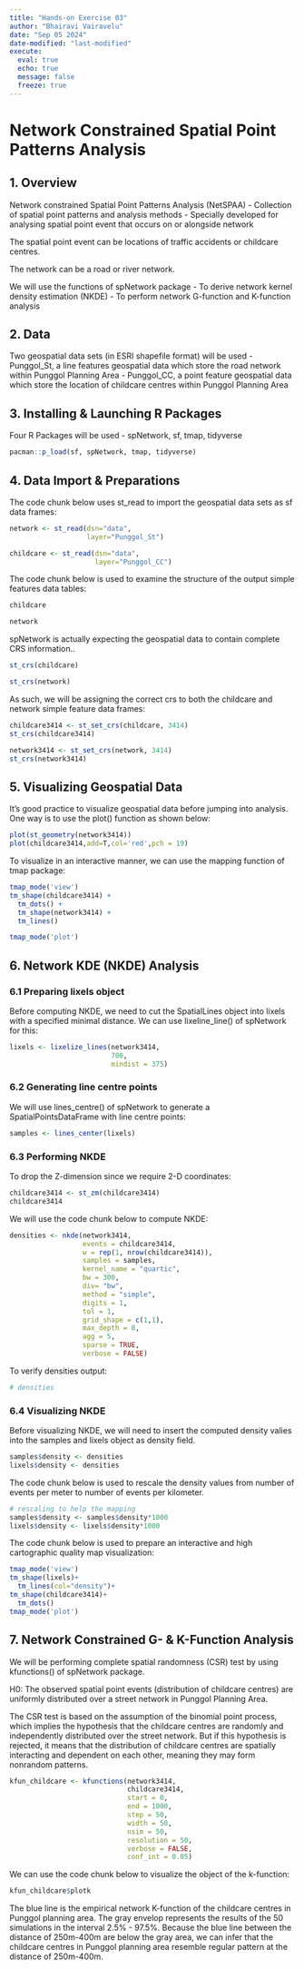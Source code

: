 ```yaml
---
title: "Hands-on Exercise 03"
author: "Bhairavi Vairavelu"
date: "Sep 05 2024"
date-modified: "last-modified"
execute:
  eval: true
  echo: true
  message: false
  freeze: true
---
```


# Network Constrained Spatial Point Patterns Analysis

## 1. Overview

Network constrained Spatial Point Patterns Analysis (NetSPAA)
- Collection of spatial point patterns and analysis methods
- Specially developed for analysing spatial point event that occurs on or alongside network

The spatial point event can be locations of traffic accidents or childcare centres.

The network can be a road or river network.

We will use the functions of spNetwork package
- To derive network kernel density estimation (NKDE)
- To perform network G-function and K-function analysis

## 2. Data

Two geospatial data sets (in ESRI shapefile format) will be used
- Punggol_St, a line features geospatial data which store the road network within Punggol Planning Area
- Punggol_CC, a point feature geospatial data which store the location of childcare centres within Punggol Planning Area

## 3. Installing & Launching R Packages

Four R Packages will be used - spNetwork, sf, tmap, tidyverse

```r
pacman::p_load(sf, spNetwork, tmap, tidyverse)
```

## 4. Data Import & Preparations

The code chunk below uses st_read to import the geospatial data sets as sf data frames:
```r
network <- st_read(dsn="data", 
                   layer="Punggol_St")
```

```r
childcare <- st_read(dsn="data",
                     layer="Punggol_CC")
```

The code chunk below is used to examine the structure of the output simple features data tables:

```r
childcare
```

```r
network
```

spNetwork is actually expecting the geospatial data to contain complete CRS information..

```r
st_crs(childcare)
```

```r
st_crs(network)
```

As such, we will be assigning the correct crs to both the childcare and network simple feature data frames:
```r
childcare3414 <- st_set_crs(childcare, 3414)
st_crs(childcare3414)
```

```r
network3414 <- st_set_crs(network, 3414)
st_crs(network3414)
```

## 5. Visualizing Geospatial Data

It's good practice to visualize geospatial data before jumping into analysis. One way is to use the plot() function as shown below:

```r
plot(st_geometry(network3414))
plot(childcare3414,add=T,col='red',pch = 19)
```

To visualize in an interactive manner, we can use the mapping function of tmap package:

```r
tmap_mode('view')
tm_shape(childcare3414) + 
  tm_dots() + 
  tm_shape(network3414) +
  tm_lines()
```

```r
tmap_mode('plot')
```

## 6. Network KDE (NKDE) Analysis

### 6.1 Preparing lixels object

Before computing NKDE, we need to cut the SpatialLines object into lixels with a specified minimal distance. We can use lixeline_line() of spNetwork for this:

```r
lixels <- lixelize_lines(network3414, 
                         700, 
                         mindist = 375)
```

### 6.2 Generating line centre points

We will use lines_centre() of spNetwork to generate a SpatialPointsDataFrame with line centre points:

```r
samples <- lines_center(lixels) 
```

### 6.3 Performing NKDE

To drop the Z-dimension since we require 2-D coordinates:
```r
childcare3414 <- st_zm(childcare3414)
childcare3414
```

We will use the code chunk below to compute NKDE:
```r
densities <- nkde(network3414, 
                  events = childcare3414,
                  w = rep(1, nrow(childcare3414)),
                  samples = samples,
                  kernel_name = "quartic",
                  bw = 300, 
                  div= "bw", 
                  method = "simple", 
                  digits = 1, 
                  tol = 1,
                  grid_shape = c(1,1), 
                  max_depth = 8,
                  agg = 5, 
                  sparse = TRUE,
                  verbose = FALSE)
```

To verify densities output:
```r
# densities 
```

### 6.4 Visualizing NKDE

Before visualizing NKDE, we will need to insert the computed density valies into the samples and lixels object as density field.

```r
samples$density <- densities
lixels$density <- densities
```

The code chunk below is used to rescale the density values from number of events per meter to number of events per kilometer.

```r
# rescaling to help the mapping
samples$density <- samples$density*1000
lixels$density <- lixels$density*1000
```

The code chunk below is used to prepare an interactive and high cartographic quality map visualization:

```r
tmap_mode('view')
tm_shape(lixels)+
  tm_lines(col="density")+
tm_shape(childcare3414)+
  tm_dots()
tmap_mode('plot')
```

## 7. Network Constrained G- & K-Function Analysis

We will be performing complete spatial randomness (CSR) test by using kfunctions() of spNetwork package.

H0: The observed spatial point events (distribution of childcare centres) are uniformly distributed over a street network in Punggol Planning Area.

The CSR test is based on the assumption of the binomial point process, which implies the hypothesis that the childcare centres are randomly and independently distributed over the street network. But if this hypothesis is rejected, it means that the distribution of childcare centres are spatially interacting and dependent on each other, meaning they may form nonrandom patterns.

```r
kfun_childcare <- kfunctions(network3414, 
                             childcare3414,
                             start = 0, 
                             end = 1000, 
                             step = 50, 
                             width = 50, 
                             nsim = 50, 
                             resolution = 50,
                             verbose = FALSE, 
                             conf_int = 0.05)
```

We can use the code chunk below to visualize the object of the k-function:

```r
kfun_childcare$plotk
```

The blue line is the empirical network K-function of the childcare centres in Punggol planning area. The gray envelop represents the results of the 50 simulations in the interval 2.5% - 97.5%. Because the blue line between the distance of 250m-400m are below the gray area, we can infer that the childcare centres in Punggol planning area resemble regular pattern at the distance of 250m-400m.

